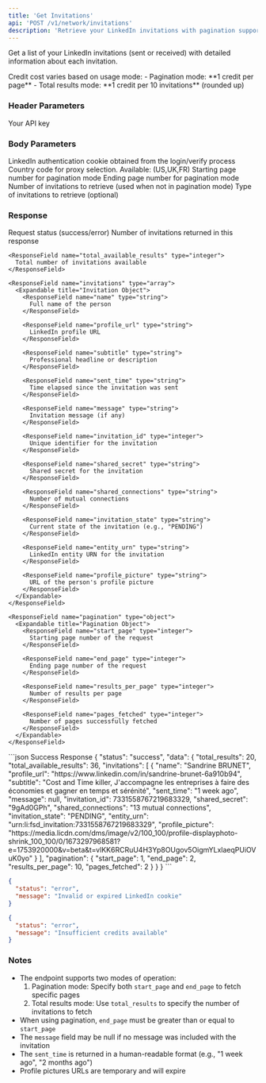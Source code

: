 ```yaml
---
title: 'Get Invitations'
api: 'POST /v1/network/invitations'
description: 'Retrieve your LinkedIn invitations with pagination support'
---
```


Get a list of your LinkedIn invitations (sent or received) with detailed information about each invitation.

<Note>
  Credit cost varies based on usage mode:
  - Pagination mode: **1 credit per page**
  - Total results mode: **1 credit per 10 invitations** (rounded up)
</Note>

### Header Parameters

<ParamField header="x-api-key" type="string" required>
  Your API key
</ParamField>

### Body Parameters

<ParamField body="login_token" type="string" required>
  LinkedIn authentication cookie obtained from the login/verify process
</ParamField>

<ParamField body="country" type="string" default="FR">
  Country code for proxy selection. Available: (US,UK,FR)
</ParamField>

<ParamField body="start_page" type="integer">
  Starting page number for pagination mode
</ParamField>

<ParamField body="end_page" type="integer">
  Ending page number for pagination mode
</ParamField>

<ParamField body="total_results" type="integer" default="10">
  Number of invitations to retrieve (used when not in pagination mode)
</ParamField>

<ParamField body="invitation_type" type="string">
  Type of invitations to retrieve (optional)
</ParamField>

### Response

<ResponseField name="status" type="string">
  Request status (success/error)
</ResponseField>

<ResponseField name="data" type="object">
  <Expandable title="Properties">
    <ResponseField name="total_results" type="integer">
      Number of invitations returned in this response
    </ResponseField>

    <ResponseField name="total_available_results" type="integer">
      Total number of invitations available
    </ResponseField>

    <ResponseField name="invitations" type="array">
      <Expandable title="Invitation Object">
        <ResponseField name="name" type="string">
          Full name of the person
        </ResponseField>

        <ResponseField name="profile_url" type="string">
          LinkedIn profile URL
        </ResponseField>

        <ResponseField name="subtitle" type="string">
          Professional headline or description
        </ResponseField>

        <ResponseField name="sent_time" type="string">
          Time elapsed since the invitation was sent
        </ResponseField>

        <ResponseField name="message" type="string">
          Invitation message (if any)
        </ResponseField>

        <ResponseField name="invitation_id" type="integer">
          Unique identifier for the invitation
        </ResponseField>

        <ResponseField name="shared_secret" type="string">
          Shared secret for the invitation
        </ResponseField>

        <ResponseField name="shared_connections" type="string">
          Number of mutual connections
        </ResponseField>

        <ResponseField name="invitation_state" type="string">
          Current state of the invitation (e.g., "PENDING")
        </ResponseField>

        <ResponseField name="entity_urn" type="string">
          LinkedIn entity URN for the invitation
        </ResponseField>

        <ResponseField name="profile_picture" type="string">
          URL of the person's profile picture
        </ResponseField>
      </Expandable>
    </ResponseField>

    <ResponseField name="pagination" type="object">
      <Expandable title="Pagination Object">
        <ResponseField name="start_page" type="integer">
          Starting page number of the request
        </ResponseField>

        <ResponseField name="end_page" type="integer">
          Ending page number of the request
        </ResponseField>

        <ResponseField name="results_per_page" type="integer">
          Number of results per page
        </ResponseField>

        <ResponseField name="pages_fetched" type="integer">
          Number of pages successfully fetched
        </ResponseField>
      </Expandable>
    </ResponseField>
  </Expandable>
</ResponseField>

<ResponseExample>
```json Success Response
{
  "status": "success",
  "data": {
    "total_results": 20,
    "total_available_results": 36,
    "invitations": [
      {
        "name": "Sandrine BRUNET",
        "profile_url": "https://www.linkedin.com/in/sandrine-brunet-6a910b94",
        "subtitle": "Cost and Time killer, J'accompagne les entreprises à faire des économies et gagner en temps et sérénité",
        "sent_time": "1 week ago",
        "message": null,
        "invitation_id": 7331558767219683329,
        "shared_secret": "9gAd0GPh",
        "shared_connections": "13 mutual connections",
        "invitation_state": "PENDING",
        "entity_urn": "urn:li:fsd_invitation:7331558767219683329",
        "profile_picture": "https://media.licdn.com/dms/image/v2/100_100/profile-displayphoto-shrink_100_100/0/1673297968581?e=1753920000&v=beta&t=vlKK6RCRuU4H3Yp8OUgov5OigmYLxlaeqPUiOVuK0yo"
      }
    ],
    "pagination": {
      "start_page": 1,
      "end_page": 2,
      "results_per_page": 10,
      "pages_fetched": 2
    }
  }
}
```

```json Error Response - Invalid Cookie
{
  "status": "error",
  "message": "Invalid or expired LinkedIn cookie"
}
```

```json Error Response - Insufficient Credits
{
  "status": "error",
  "message": "Insufficient credits available"
}
```
</ResponseExample>

### Notes
- The endpoint supports two modes of operation:
  1. Pagination mode: Specify both `start_page` and `end_page` to fetch specific pages
  2. Total results mode: Use `total_results` to specify the number of invitations to fetch
- When using pagination, `end_page` must be greater than or equal to `start_page`
- The `message` field may be null if no message was included with the invitation
- The `sent_time` is returned in a human-readable format (e.g., "1 week ago", "2 months ago")
- Profile pictures URLs are temporary and will expire